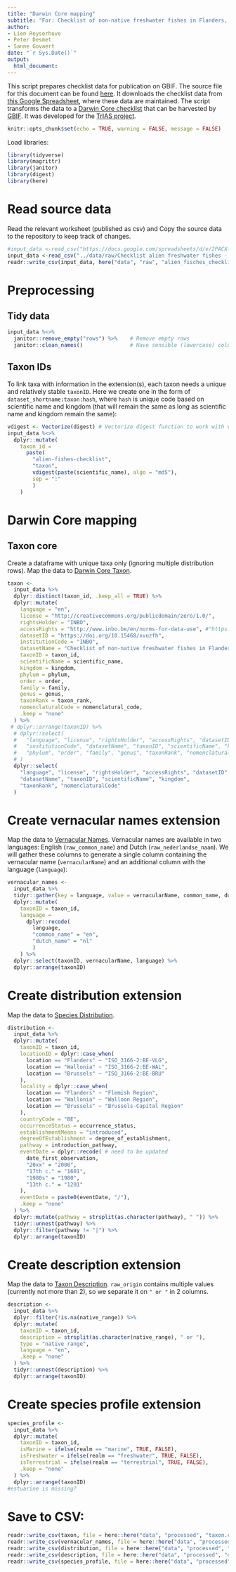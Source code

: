 ```yaml
---
title: "Darwin Core mapping"
subtitle: "For: Checklist of non-native freshwater fishes in Flanders, Belgium"
author: 
- Lien Reyserhove
- Peter Desmet
- Sanne Govaert
date: "`r Sys.Date()`"
output:
  html_document:
---
```


This script prepares checklist data for publication on GBIF. The source file for this document can be found [here](https://github.com/trias-project/alien-fishes-checklist/blob/master/src/dwc_mapping.Rmd).
It downloads the checklist data from [this Google Spreadsheet](https://docs.google.com/spreadsheets/d/1ViuIWMhDJ-drs2PkunC4DOrNSaNwleuWR1imUU4KzVA/edit#gid=315843027), where these data are maintained. The script transforms the data to a [Darwin Core checklist](https://www.gbif.org/dataset-classes) that can be harvested by [GBIF](http://www.gbif.org). It was developed for the [TrIAS project](http://trias-project.be).

```r
knitr::opts_chunk$set(echo = TRUE, warning = FALSE, message = FALSE)
```

Load libraries:

```r
library(tidyverse)
library(magrittr)
library(janitor)
library(digest)
library(here)
```

# Read source data

Read the relevant worksheet (published as csv) and Copy the source data to the repository to keep track of changes.

```r
#input_data <-read_csv("https://docs.google.com/spreadsheets/d/e/2PACX-1vSXWde261c45tj0pIMeESy15M3BMogW-1Q-92a4m7A8aKtztHi4JPKEJHDSjEHYHGjQ6de1z27avnOs/pub?gid=0&single=true&output=csv", na = "NA")
input_data <-read_csv("../data/raw/Checklist alien freshwater fishes - Checklist.csv", na = "NA")
readr::write_csv(input_data, here("data", "raw", "alien_fisches_checklist_dump.csv"), na = "")
```

# Preprocessing

## Tidy data

```r
input_data %<>%
  janitor::remove_empty("rows") %>%    # Remove empty rows
  janitor::clean_names()               # Have sensible (lowercase) column names
```

## Taxon IDs

To link taxa with information in the extension(s), each taxon needs a unique and relatively stable `taxonID`. Here we create one in the form of `dataset_shortname:taxon:hash`, where `hash` is unique code based on scientific name and kingdom (that will remain the same as long as scientific name and kingdom remain the same):

```r
vdigest <- Vectorize(digest) # Vectorize digest function to work with vectors
input_data %<>% 
  dplyr::mutate(
    taxon_id = 
      paste(
        "alien-fishes-checklist",
        "taxon",
        vdigest(paste(scientific_name), algo = "md5"),
        sep = ":"
        )
    )
```

# Darwin Core mapping

## Taxon core

Create a dataframe with unique taxa only (ignoring multiple distribution rows). Map the data to [Darwin Core Taxon](http://rs.gbif.org/core/dwc_taxon_2015-04-24.xml).

```r
taxon <-
  input_data %>%
  dplyr::distinct(taxon_id, .keep_all = TRUE) %>%
  dplyr::mutate(
    language = "en",
    license = "http://creativecommons.org/publicdomain/zero/1.0/",
    rightsHolder = "INBO",
    accessRights = "http://www.inbo.be/en/norms-for-data-use", #"https://www.inbo.be/en/norms-data-use",
    datasetID = "https://doi.org/10.15468/xvuzfh",
    institutionCode = "INBO",
    datasetName = "Checklist of non-native freshwater fishes in Flanders, Belgium", # Add capital later
    taxonID = taxon_id,
    scientificName = scientific_name,
    kingdom = kingdom,
    phylum = phylum,
    order = order,
    family = family,
    genus = genus,
    taxonRank = taxon_rank,
    nomenclaturalCode = nomenclatural_code,
    .keep = "none"
  ) %>% 
 # dplyr::arrange(taxonID) %>% 
  # dplyr::select(
  #   "language", "license", "rightsHolder", "accessRights", "datasetID",
  #   "institutionCode", "datasetName", "taxonID", "scientificName", "kingdom", 
  #   "phylum", "order", "family", "genus", "taxonRank", "nomenclaturalCode"
  # )
  dplyr::select(
    "language", "license", "rightsHolder", "accessRights", "datasetID",
    "datasetName", "taxonID", "scientificName", "kingdom", 
    "taxonRank", "nomenclaturalCode"
  )
```

# Create vernacular names extension

Map the data to [Vernacular Names](http://rs.gbif.org/extension/gbif/1.0/vernacularname.xml).
Vernacular names are available in two languages: English (`raw_common_name`) and Dutch (`raw_nederlandse_naam`). We will gather these columns to generate a single column containing the vernacular name (`vernacularName`) and an additional column with the language (`language`):

```r
vernacular_names <- 
  input_data %>% 
  tidyr::gather(key = language, value = vernacularName, common_name, dutch_name, na.rm = TRUE, convert = TRUE) %>%
  dplyr::mutate(
    taxonID = taxon_id,
    language = 
      dplyr::recode(
        language,
        "common_name" = "en",
        "dutch_name" = "nl"
        ) 
    ) %>% 
  dplyr::select(taxonID, vernacularName, language) %>% 
  dplyr::arrange(taxonID)
```

# Create distribution extension

Map the data to [Species Distribution](http://rs.gbif.org/extension/gbif/1.0/distribution.xml).

```r
distribution <-
  input_data %>% 
  dplyr::mutate(
    taxonID = taxon_id,
    locationID = dplyr::case_when(
      location == "Flanders" ~ "ISO_3166-2:BE-VLG",
      location == "Wallonia" ~ "ISO_3166-2:BE-WAL",
      location == "Brussels" ~ "ISO_3166-2:BE-BRU"
    ),
    locality = dplyr::case_when(
      location == "Flanders" ~ "Flemish Region",
      location == "Wallonia" ~ "Walloon Region",
      location == "Brussels" ~ "Brussels-Capital Region"
    ),
    countryCode = "BE",
    occurrenceStatus = occurrence_status,
    establishmentMeans = "introduced",
    degreeOfEstablishment = degree_of_establishment,
    pathway = introduction_pathway, 
    eventDate = dplyr::recode( # need to be updated
      date_first_observation,
      "20xx" = "2000",
      "17th c." = "1601",
      "1980s" = "1980",
      "13th c." = "1201"
    ),
    eventDate = paste0(eventDate, "/"),
    .keep = "none"
  ) %>% 
  dplyr::mutate(pathway = strsplit(as.character(pathway), " ")) %>% 
  tidyr::unnest(pathway) %>% 
  dplyr::filter(pathway != "|") %>% 
  dplyr::arrange(taxonID)
```

# Create description extension

Map the data to [Taxon Description](http://rs.gbif.org/extension/gbif/1.0/description.xml).
`raw_origin` contains multiple values (currently not more than 2), so we separate it on `" or "` in 2 columns.

```r
description <- 
  input_data %>% 
  dplyr::filter(!is.na(native_range)) %>% 
  dplyr::mutate(
    taxonID = taxon_id,
    description = strsplit(as.character(native_range), " or "),
    type = "native range",
    language = "en",
    .keep = "none"
  ) %>% 
  tidyr::unnest(description) %>% 
  dplyr::arrange(taxonID) 
```

# Create species profile extension

```r
species_profile <- 
  input_data %>% 
  dplyr::mutate(
    taxonID = taxon_id,
    isMarine = ifelse(realm == "marine", TRUE, FALSE),
    isFreshwater = ifelse(realm == "freshwater", TRUE, FALSE),
    isTerrestrial = ifelse(realm == "terrestrial", TRUE, FALSE),
    .keep = "none"
  ) %>% 
  dplyr::arrange(taxonID)
#estuarine is missing?
```

# Save to CSV:

```r
readr::write_csv(taxon, file = here::here("data", "processed", "taxon.csv"), na = "")
readr::write_csv(vernacular_names, file = here::here("data", "processed", "vernacularname.csv"), na = "")
readr::write_csv(distribution, file = here::here("data", "processed", "distribution.csv"), na = "")
readr::write_csv(description, file = here::here("data", "processed", "description.csv"), na = "")
readr::write_csv(species_profile, file = here::here("data", "processed", "speciesprofile.csv"), na = "")
```

